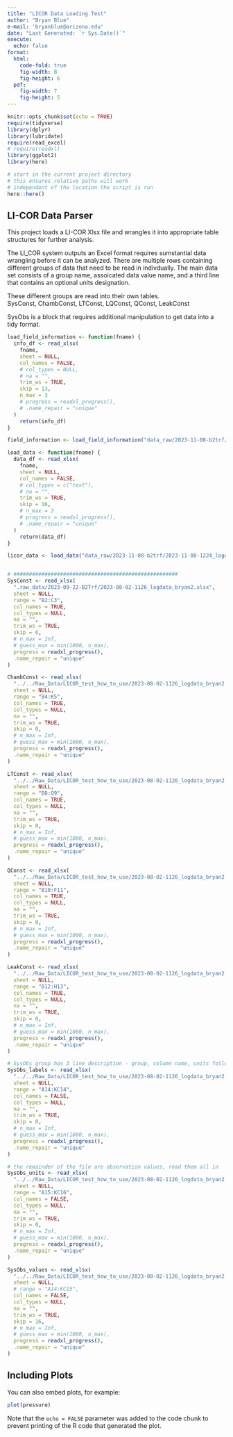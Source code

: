 ```yaml
---
title: "LICOR Data Loading Test"
author: "Bryan Blue"
e-mail: 'bryanblue@arizona.edu'
date: "Last Generated: `r Sys.Date()`"
execute:
  echo: false
format: 
  html:
    code-fold: true
    fig-width: 8
    fig-height: 6
  pdf:
    fig-width: 7
    fig-height: 5
---
```


```r
knitr::opts_chunk$set(echo = TRUE)
require(tidyverse)
library(dplyr)
library(lubridate)
require(read_excel)
# require(readxl)
library(ggplot2)
library(here)

# start in the current project directory
# this ensures relative paths will work
# independent of the location the script is run
here::here()
```

## LI-COR Data Parser  
This project loads a LI-COR Xlsx file and wrangles it into appropriate table structures for further analysis.  

The LI_COR system outputs an Excel format requires sumstantial data wrangling before it can be analyzed. There are multiple rows containing different groups of data that need to be read in indivdually. The main data set consists of a group name, assoicated data value name, and a third line that contains an optional units designation.  

These different groups are read into their own tables.  
SysConst, ChambConst, LTConst, LQConst, QConst, LeakConst  

SysObs is a block that requires additional manipulation to get data into a tidy format. 

```r

load_field_information <- function(fname) {
  info_df <- read_xlsx(
    fname,
    sheet = NULL,
    col_names = FALSE,
    # col_types = NULL,  
    # na = "",
    trim_ws = TRUE,
    skip = 13,
    n_max = 3
    # progress = readxl_progress(),
    # .name_repair = "unique"
  )
    return(info_df)
}

field_information <- load_field_information("data_raw/2023-11-08-b2trf/2023-11-08-1224_logdata-test-tc-heat.xlsx")

load_data <- function(fname) {
  data_df <- read_xlsx(
    fname,
    sheet = NULL,
    col_names = FALSE,
    # col_types = c("text"),  
    # na = "",
    trim_ws = TRUE,
    skip = 16,
    # n_max = 3
    # progress = readxl_progress(),
    # .name_repair = "unique"
  )
    return(data_df)
}

licor_data <- load_data("data_raw/2023-11-08-b2trf/2023-11-08-1224_logdata-test-tc-heat.xlsx")


# #####################################################
SysConst <- read_xlsx(
  ".raw_data/2023-09-22-B2Trf/2023-08-02-1126_logdata_bryan2.xlsx",
  sheet = NULL,
  range = "B2:C3",
  col_names = TRUE,
  col_types = NULL,  
  na = "",
  trim_ws = TRUE,
  skip = 0,
  # n_max = Inf,
  # guess_max = min(1000, n_max),
  progress = readxl_progress(),
  .name_repair = "unique"
)

ChambConst <- read_xlsx(
  "../../Raw_Data/LICOR_test_how_to_use/2023-08-02-1126_logdata_bryan2.xlsx",
  sheet = NULL,
  range = "B4:K5",
  col_names = TRUE,
  col_types = NULL, 
  na = "",
  trim_ws = TRUE,
  skip = 0,
  # n_max = Inf,
  # guess_max = min(1000, n_max),
  progress = readxl_progress(),
  .name_repair = "unique"
)

LTConst <- read_xlsx(
  "../../Raw_Data/LICOR_test_how_to_use/2023-08-02-1126_logdata_bryan2.xlsx",
  sheet = NULL,
  range = "B8:Q9",
  col_names = TRUE,
  col_types = NULL, 
  na = "",
  trim_ws = TRUE,
  skip = 0,
  # n_max = Inf,
  # guess_max = min(1000, n_max),
  progress = readxl_progress(),
  .name_repair = "unique"
)

QConst <- read_xlsx(
  "../../Raw_Data/LICOR_test_how_to_use/2023-08-02-1126_logdata_bryan2.xlsx",
  sheet = NULL,
  range = "B10:F11",
  col_names = TRUE,
  col_types = NULL, 
  na = "",
  trim_ws = TRUE,
  skip = 0,
  # n_max = Inf,
  # guess_max = min(1000, n_max),
  progress = readxl_progress(),
  .name_repair = "unique"
)

LeakConst <- read_xlsx(
  "../../Raw_Data/LICOR_test_how_to_use/2023-08-02-1126_logdata_bryan2.xlsx",
  sheet = NULL,
  range = "B12:H13",
  col_names = TRUE,
  col_types = NULL, 
  na = "",
  trim_ws = TRUE,
  skip = 0,
  # n_max = Inf,
  # guess_max = min(1000, n_max),
  progress = readxl_progress(),
  .name_repair = "unique"
)

# SysObs group has 3 line description - group, column name, units followed by the data
SysObs_labels <- read_xlsx(
  "../../Raw_Data/LICOR_test_how_to_use/2023-08-02-1126_logdata_bryan2.xlsx",
  sheet = NULL,
  range = "A14:KC14",
  col_names = FALSE,
  col_types = NULL, 
  na = "",
  trim_ws = TRUE,
  skip = 0,
  # n_max = Inf,
  # guess_max = min(1000, n_max),
  progress = readxl_progress(),
  .name_repair = "unique"
)

# the remainder of the file are observation values, read them all in
SysObs_units <- read_xlsx(
  "../../Raw_Data/LICOR_test_how_to_use/2023-08-02-1126_logdata_bryan2.xlsx",
  sheet = NULL,
  range = "A15:KC16",
  col_names = FALSE,
  col_types = NULL, 
  na = "",
  trim_ws = TRUE,
  skip = 0,
  # n_max = Inf,
  # guess_max = min(1000, n_max),
  progress = readxl_progress(),
  .name_repair = "unique"
)

SysObs_values <- read_xlsx(
  "../../Raw_Data/LICOR_test_how_to_use/2023-08-02-1126_logdata_bryan2.xlsx",
  sheet = NULL,
  # range = "A14:KC15",
  col_names = FALSE,
  col_types = NULL, 
  na = "",
  trim_ws = TRUE,
  skip = 16,
  # n_max = Inf,
  # guess_max = min(1000, n_max),
  progress = readxl_progress(),
  .name_repair = "unique"
)

```

## Including Plots

You can also embed plots, for example:

```r
plot(pressure)
```

Note that the `echo = FALSE` parameter was added to the code chunk to prevent printing of the R code that generated the plot.
